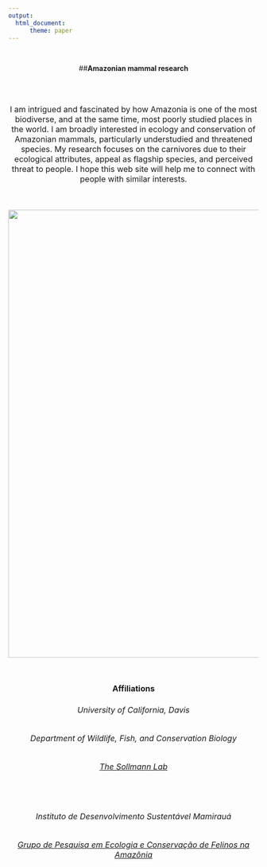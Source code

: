 ```yaml
---
output:
  html_document:
      theme: paper
---
```

<br>


<center>##**Amazonian mammal research**

<br>
<br>

<font size="3">

<left>

I am intrigued and fascinated by how Amazonia is one of the most biodiverse, and at the same time, most poorly studied places in the world. I am broadly interested in ecology and conservation of Amazonian mammals, particularly understudied and threatened species. My research focuses on the carnivores due to their ecological attributes, appeal as flagship species, and perceived threat to people. I hope this web site will help me to connect with people with similar interests.

<br>

<center>![](pics/pintada2.JPG){width=900px}

<br>

**Affiliations**


###### University of California, Davis

###### Department of Wildlife, Fish, and Conservation Biology

###### [The Sollmann Lab](https://sollmannlab.faculty.ucdavis.edu/)

<br>

###### Instituto de Desenvolvimento Sustentável Mamirauá

###### [Grupo de Pesquisa em Ecologia e Conservação de Felinos na Amazônia](https://www.mamiraua.org.br/gp-felinos)